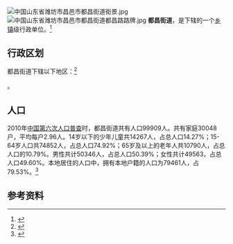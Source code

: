 {{中国乡级行政区|37/07/86/002/000}}
[[File:中国山东省潍坊市昌邑市都昌街道街景.jpg|thumb]]
[[File:中国山东省潍坊市昌邑市都昌街道都昌路路牌.jpg|thumb]]
'''都昌街道'''，是{{PRC admin/fullname|37/07/86/002/000|3}}下辖的一个[[乡镇|乡镇]]级行政单位。<ref>{{PRC admin/ref sgc|{{PRC admin/parent|37/07/86/002/000}}}}</ref>

== 行政区划 ==

都昌街道下辖以下地区：<ref>{{PRC admin/ref sgc|37/07/86/002/000}}</ref>

{{PRC admin/children|37/07/86/002/000}}。
== 人口 ==

2010年[[中国第六次人口普查|中国第六次人口普查]]时，都昌街道共有人口99909人。共有家庭30048户，平均每户2.96人。14岁以下的少年儿童共14267人，占总人口14.27%；15-64岁人口共74852人，占总人口74.92%；65岁及以上的老年人共10790人，占总人口的10.79%。男性共计50346人，占总人口50.39%；女性共计49563，占总人口49.60%。本地居住的人口中，拥有本地户籍的人口为79461人，占79.53%。<ref name="人口普查2010">{{cite web| url =http://www.yearbookchina.com/navipage-n2013030152000017.html| title =《中国2010年人口普查分乡、镇、街道资料》| author =中国国务院人口普查办公室、中国国家统计局人口就业统计司等| year =2010| website =统计年鉴分享平台| page =表15 山东省乡、镇、街道人口| format =收费| access-date =2018-07-19| archive-url =https://web.archive.org/web/20180719084356/http://www.yearbookchina.com/navipage-n2013030152000017.html| archive-date =2018-07-19| dead-url =no}}</ref>

== 参考资料 ==

{{reflist}}

{{行政区划小作品}}
{{PRC admin/navcat|37/07/86/002/000}}